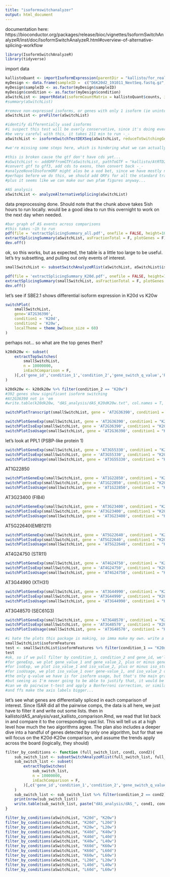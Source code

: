 ---
title: "isoformswitchanalyzer"
output: html_document
---

documentation here: https://bioconductor.org/packages/release/bioc/vignettes/IsoformSwitchAnalyzeR/inst/doc/IsoformSwitchAnalyzeR.html#overview-of-alternative-splicing-workflow
```{r}
library(IsoformSwitchAnalyzeR)
library(tidyverse)
```

import data
```{r}
kallistoQuant <- importIsoformExpression(parentDir = "kallisto/for_real_output")
myDesign <- data.frame(sampleID =  c("D6K20d2_191011_NextSeq.fastq.gz", "D6K20d3_191011_NextSeq.fastq.gz",  "D6K20W1_191011_NextSeq.fastq.gz", "D6Krw1_191011_NextSeq.fastq.gz", "D6Krw3_191011_NextSeq.fastq.gz", "D6L20d1_190919_NextSeq.fastq.gz", "D6L20d2_190919_NextSeq.fastq.gz", "D6L20d3_190919_NextSeq.fastq.gz", "D6L20W1_190903_NextSeq_R1.fastq.gz", "D6L20W2_190903_NextSeq_R1.fastq.gz", "D6L20W3_190903_NextSeq_R1.fastq.gz", "D6L40d1_190903_NextSeq_R1.fastq.gz", "D6L40d2_190903_NextSeq_R1.fastq.gz", "D6L40d3_190919_NextSeq.fastq.gz", "D6L40W1_190903_NextSeq_R1.fastq.gz", "D6L40W2_190903_NextSeq_R1.fastq.gz", "D6L40W3_190903_NextSeq_R1.fastq.gz", "D6L60d1_190903_NextSeq_R1.fastq.gz", "D6L60d2_190903_NextSeq_R1.fastq.gz", "D6L60d3_190903_NextSeq_R1.fastq.gz", "D6L60W1_190903_NextSeq_R1.fastq.gz", "D6L60W2_190903_NextSeq_R1.fastq.gz", "D6L60W3_190903_NextSeq_R1.fastq.gz", "D6Lrw1_190919_NextSeq.fastq.gz", "D6Lrw2_190919_NextSeq.fastq.gz", "D6Lrw3_190919_NextSeq.fastq.gz", "D7K20d2_191011_NextSeq.fastq.gz", "D7K20d5_191011_NextSeq.fastq.gz", "D7K20W1_191011_NextSeq.fastq.gz", "D7K20W2_191011_NextSeq.fastq.gz", "D7K40d1_191011_NextSeq.fastq.gz", "D7K40d2_191011_NextSeq.fastq.gz", "D7K40W2_190919_NextSeq.fastq.gz", "D7K40W3_191011_NextSeq.fastq.gz", "D7K40W4_191011_NextSeq.fastq.gz", "D7K60d1_190919_NextSeq.fastq.gz", "D7K60d2_190919_NextSeq.fastq.gz", "D7K60d3_191011_NextSeq.fastq.gz", "D7K60W2_190919_NextSeq.fastq.gz", "D7K60W3_190919_NextSeq.fastq.gz", "D7K60W4_190919_NextSeq.fastq.gz",  "D7Krw2_190919_NextSeq.fastq.gz"), condition = rep(c("K20d", "K20w", "Krw", "L20d", "L20w", "L40d", "L40w", "L60d", "L60w", "Lrw", "K20d", "K20w", "K40d", "K40w", "K60d", "K60w", "Krw"), times = c(2, 1, 2, 3, 3, 3, 3, 3, 3, 3, 2, 2, 2, 3, 3, 3, 1)))
myDesign$sampleID <- as.factor(myDesign$sampleID)
myDesign$condition <- as.factor(myDesign$condition)
aSwitchList <- importRdata(isoformCountMatrix = kallistoQuant$counts, isoformRepExpression = kallistoQuant$abundance, designMatrix = myDesign, isoformExonAnnoation = "kallisto/AtRTD2_QUASI.gtf", isoformNtFasta = "kallisto/AtRTD2_QUASI.fasta")
#summary(aSwitchList)

#remove non-expressed isoforms, or genes with only 1 isoform (ie uninteresting things)
aSwitchList <- preFilter(aSwitchList)

#identify differentially used isoforms
#i suspect this test will be overly conservative, since it's doing every pairwise comparison of treatment groups. have to see what to do about that...
#be very careful with this, it takes 211 min to run -_-
aSwitchList <- isoformSwitchTestDEXSeq(aSwitchList, reduceToSwitchingGenes = F)

#we're missing some steps here, which is hindering what we can actually visualize. need to add some more functions here...

#this is broken cause the gtf don't have cds yet...
#aSwitchList <- addORFfromGTF(aSwitchList, pathToGTF = "kallisto/AtRTD2_QUASI.gtf")
#convert gtf to gff3, add cds to exons, then convert back -_-
#analyzeNovelOsoformORF might alos be a ood bet, since we have mostly novel isoforms here
#perhaps before we do this, we should add ORFs for all the standard transcripts from the ensembl GTF, thouhg idk if they'd have the same names...
#plus it seems like we can make our own pfam figures anyway...

#AS analysis
aSwitchList <- analyzeAlternativeSplicing(aSwitchList)
```

data preprocessing done. Should note that the chunk above takes 5ish hours to run locally. would be a good idea to run this overnight to work on the next day when needed. 
```{r}
#bar graph of AS events across comparisons
#this takes ~1h to run
pdf(file = 'extractSplicingSummary_all.pdf', onefile = FALSE, height=100, width = 50)
extractSplicingSummary(aSwitchList, asFractionTotal = F, plotGenes = F)
dev.off()
```
ok, so this works, but as expected, the table is a little too large to be useful. let's try subsetting, and pulling out only events of interest.

```{r}
smallSwitchList <- subsetSwitchAnalyzeRlist(aSwitchList, aSwitchList$isoformFeatures$condition_1 == "K20d")
```


```{r}
pdf(file = 'extractSplicingSummary_K20d.pdf', onefile = FALSE, height=100, width = 50)
extractSplicingSummary(smallSwitchList, asFractionTotal = F, plotGenes = F, splicingToAnalyze = c("A3", "A5", "ES", "IR"), localTheme = theme(text = element_text(size = 80)))
dev.off()
```

let's see if SBE2.1 shows differential isoform expression in K20d vs K20w
```{r}
switchPlot(
    smallSwitchList,
    gene='AT2G36390',
    condition1 = 'K20d',
    condition2 = 'K20w',
    localTheme = theme_bw(base_size = 60)
)
```
perhaps not... so what are the top genes then?

```{r}
k20dk20w <- subset(
    extractTopSwitches(
        smallSwitchList,
        n = 10000000,
        inEachComparison = F,
    )[,c('gene_id','condition_1','condition_2','gene_switch_q_value','Rank')]
)

k20dk20w <- k20dk20w %>% filter(condition_2 == "K20w")
#392 genes show significant isoform switching
#At2G36390 not in 'em
#write.table(k20dk20w, "dAS_analysis/dAS_K20dK20w.txt", col.names = T, row.names = F, sep = "\t", quote = F)
```

```{r}
switchPlotTranscript(smallSwitchList, gene = 'AT2G36390', condition1 = "K20d", condition2 = "K20w")
```


```{r}
switchPlotGeneExp(smallSwitchList, gene = 'AT2G36390', condition1 = "K20d", condition2 = "K20w")
switchPlotIsoExp(smallSwitchList, gene = 'AT2G36390', condition1 = "K20d", condition2 = "K20w")
switchPlotIsoUsage(smallSwitchList, gene = 'AT2G36390', condition1 = "K20d", condition2 = "K20w")
```

let's look at PPL1 (PSBP-like protein 1)
```{r}
switchPlotGeneExp(smallSwitchList, gene = 'AT3G55330', condition1 = "K20d", condition2 = "K20w")
switchPlotIsoExp(smallSwitchList, gene = 'AT3G55330', condition1 = "K20d", condition2 = "K20w")
switchPlotIsoUsage(smallSwitchList, gene = 'AT3G55330', condition1 = "K20d", condition2 = "K20w")
```

AT1G22850
```{r}
switchPlotGeneExp(smallSwitchList, gene = 'AT1G22850', condition1 = "K20d", condition2 = "K20w")
switchPlotIsoExp(smallSwitchList, gene = 'AT1G22850', condition1 = "K20d", condition2 = "K20w")
switchPlotIsoUsage(smallSwitchList, gene = 'AT1G22850', condition1 = "K20d", condition2 = "K20w")
```

AT3G23400 (FIB4)
```{r}
switchPlotGeneExp(smallSwitchList, gene = 'AT3G23400', condition1 = "K20d", condition2 = "K20w")
switchPlotIsoExp(smallSwitchList, gene = 'AT3G23400', condition1 = "K20d", condition2 = "K20w")
switchPlotIsoUsage(smallSwitchList, gene = 'AT3G23400', condition1 = "K20d", condition2 = "K20w")
```

AT5G22640(EMB1211)
```{r}
switchPlotGeneExp(smallSwitchList, gene = 'AT5G22640', condition1 = "K20d", condition2 = "K20w")
switchPlotIsoExp(smallSwitchList, gene = 'AT5G22640', condition1 = "K20d", condition2 = "K20w")
switchPlotIsoUsage(smallSwitchList, gene = 'AT5G22640', condition1 = "K20d", condition2 = "K20w")
```

AT4G24750 (STR11)
```{r}
switchPlotGeneExp(smallSwitchList, gene = 'AT4G24750', condition1 = "K20d", condition2 = "K20w")
switchPlotIsoExp(smallSwitchList, gene = 'AT4G24750', condition1 = "K20d", condition2 = "K20w")
switchPlotIsoUsage(smallSwitchList, gene = 'AT4G24750', condition1 = "K20d", condition2 = "K20w")
```

AT3G44990 (XTH31)
```{r}
switchPlotGeneExp(smallSwitchList, gene = 'AT3G44990', condition1 = "K20d", condition2 = "K20w")
switchPlotIsoExp(smallSwitchList, gene = 'AT3G44990', condition1 = "K20d", condition2 = "K20w")
switchPlotIsoUsage(smallSwitchList, gene = 'AT3G44990', condition1 = "K20d", condition2 = "K20w")
```

AT3G48570 (SEC61G3)
```{r}
switchPlotGeneExp(smallSwitchList, gene = 'AT3G48570', condition1 = "K20d", condition2 = "K20w")
switchPlotIsoExp(smallSwitchList, gene = 'AT3G48570', condition1 = "K20d", condition2 = "K20w")
switchPlotIsoUsage(smallSwitchList, gene = 'AT3G48570', condition1 = "K20d", condition2 = "K20w")
```

```{r}
#i hate the plots this package is making, so imma make my own. write a ggplot function and save it nice and call it later. then we can make pretty figures for anything shared or presented.
smallSwitchList$isoformFeatures
test <- smallSwitchList$isoformFeatures %>% filter(condition_1 == "K20d", condition_2 == "K20w", gene_id == "AT2G36390")
test
#ok, so if we pull filter by condition_1, condition_2 and gene_id, we'll get the right rows. 
#for geneExp, we plot gene_value_1 and gene_value_2, plus or minus gene_stderr_1 and gene_stderr_2
#for isoExp, we plot iso_value_1 and iso_value_2, plus or minus iso_stderr_1 and iso_stderr_2
#for isoUsage, we plot iso_value_1 over gene-value_1, and iso_value_2 over gene_value_2, plus or minus iso_stderr_1 over gene_value_1 and iso_stderr_2 over gene-value_2
#the only q-value we have is for isoform usage, but that's the main graph anyway
#but seeing as I'm never going to be able to justify that, it would be best to run an in-house test to see if isoform usage is different between treatments and annotate significance that way
#can we do pairwise t-test and apply a Bonferroni correction, or similar?
#and ffs make the axis labels bigger...
```

let's see what genes are differentially spliced in each comparison of interest. Since ISAR did all the pairwise comps, the data is all here, we just have to filter it and write out some lists. then in kallisto/dAS_analysis/vast_kallisto_comparison.Rmd, we read that list back in and compare it to the corresponding vast list. This will tell us at a high level how much the two algorithms agree. The plan also includes a deeper dive into a handful of genes detected by only one algorithm, but for that we will focus on the K20d-K20w comparison, and assume the trends apply across the board (logically, they should)
```{r}
filter_by_conditions <- function (full_switch_list, cond1, cond2){
    sub_switch_list <- subsetSwitchAnalyzeRlist(full_switch_list, full_switch_list$isoformFeatures$condition_1 == cond1)
    sub_switch_list <- subset(
        extractTopSwitches(
            sub_switch_list,
            n = 10000000,
            inEachComparison = F,
        )[,c('gene_id','condition_1','condition_2','gene_switch_q_value','Rank')]
    )
    sub_switch_list <- sub_switch_list %>% filter(condition_2 == cond2)
    print(nrow(sub_switch_list))
    write.table(sub_switch_list, paste("dAS_analysis/dAS_", cond1, cond2, "_kallisto.txt", sep = ""), col.names = T, row.names = F, sep = "\t", quote = F)
}

filter_by_conditions(aSwitchList, "K20d", "K20w")
filter_by_conditions(aSwitchList, "K20d", "L20d")
filter_by_conditions(aSwitchList, "K20w", "L20w")
filter_by_conditions(aSwitchList, "K40d", "K40w")
filter_by_conditions(aSwitchList, "K40d", "L40d")
filter_by_conditions(aSwitchList, "K40w", "L40w")
filter_by_conditions(aSwitchList, "K60d", "K60w")
filter_by_conditions(aSwitchList, "K60d", "L60d")
filter_by_conditions(aSwitchList, "K60w", "L60w")
filter_by_conditions(aSwitchList, "L20d", "L20w")
filter_by_conditions(aSwitchList, "L40d", "L40w")
filter_by_conditions(aSwitchList, "L60d", "L60w")
```

